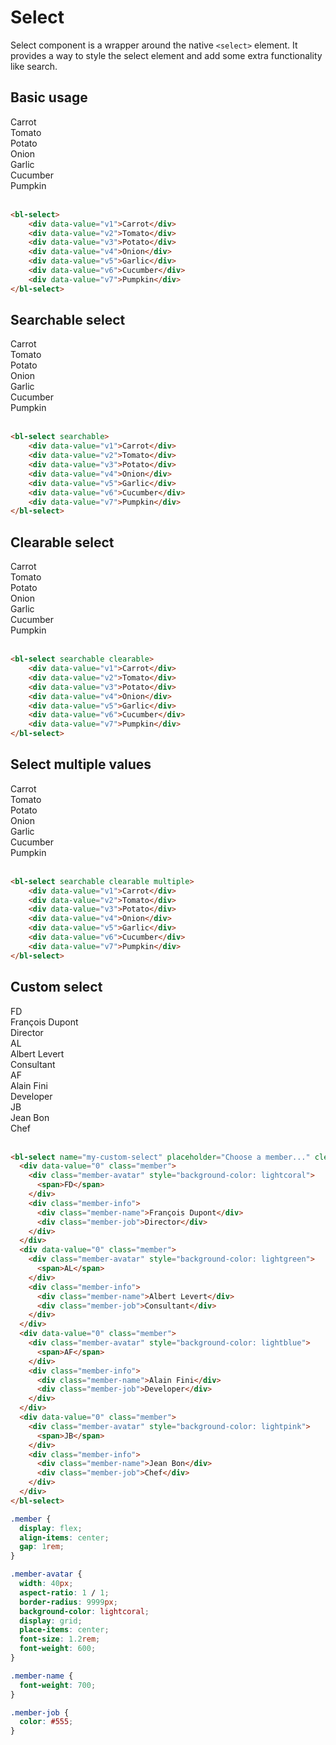 # Select

Select component is a wrapper around the native `<select>` element. It provides a way to style the select element and add some extra functionality like search.

## Basic usage

<bl-select>
    <div data-value="v1">Carrot</div>
    <div data-value="v2">Tomato</div>
    <div data-value="v3">Potato</div>
    <div data-value="v4">Onion</div>
    <div data-value="v5">Garlic</div>
    <div data-value="v6">Cucumber</div>
    <div data-value="v7">Pumpkin</div>
</bl-select>

<br/>

```html
<bl-select>
    <div data-value="v1">Carrot</div>
    <div data-value="v2">Tomato</div>
    <div data-value="v3">Potato</div>
    <div data-value="v4">Onion</div>
    <div data-value="v5">Garlic</div>
    <div data-value="v6">Cucumber</div>
    <div data-value="v7">Pumpkin</div>
</bl-select>
```

## Searchable select

<bl-select searchable>
    <div data-value="v1">Carrot</div>
    <div data-value="v2">Tomato</div>
    <div data-value="v3">Potato</div>
    <div data-value="v4">Onion</div>
    <div data-value="v5">Garlic</div>
    <div data-value="v6">Cucumber</div>
    <div data-value="v7">Pumpkin</div>
</bl-select>

<br/>

```html
<bl-select searchable>
    <div data-value="v1">Carrot</div>
    <div data-value="v2">Tomato</div>
    <div data-value="v3">Potato</div>
    <div data-value="v4">Onion</div>
    <div data-value="v5">Garlic</div>
    <div data-value="v6">Cucumber</div>
    <div data-value="v7">Pumpkin</div>
</bl-select>
```


## Clearable select

<bl-select searchable clearable>
    <div data-value="v1">Carrot</div>
    <div data-value="v2">Tomato</div>
    <div data-value="v3">Potato</div>
    <div data-value="v4">Onion</div>
    <div data-value="v5">Garlic</div>
    <div data-value="v6">Cucumber</div>
    <div data-value="v7">Pumpkin</div>
</bl-select>

<br/>

```html
<bl-select searchable clearable>
    <div data-value="v1">Carrot</div>
    <div data-value="v2">Tomato</div>
    <div data-value="v3">Potato</div>
    <div data-value="v4">Onion</div>
    <div data-value="v5">Garlic</div>
    <div data-value="v6">Cucumber</div>
    <div data-value="v7">Pumpkin</div>
</bl-select>
```

## Select multiple values

<bl-select searchable clearable multiple>
    <div data-value="v1">Carrot</div>
    <div data-value="v2">Tomato</div>
    <div data-value="v3">Potato</div>
    <div data-value="v4">Onion</div>
    <div data-value="v5">Garlic</div>
    <div data-value="v6">Cucumber</div>
    <div data-value="v7">Pumpkin</div>
</bl-select>

<br/>

```html
<bl-select searchable clearable multiple>
    <div data-value="v1">Carrot</div>
    <div data-value="v2">Tomato</div>
    <div data-value="v3">Potato</div>
    <div data-value="v4">Onion</div>
    <div data-value="v5">Garlic</div>
    <div data-value="v6">Cucumber</div>
    <div data-value="v7">Pumpkin</div>
</bl-select>
```

## Custom select

<bl-select placeholder="Choose a member..." clearable searchable>
  <div data-value="0" className="member">
    <div className="member-avatar" style={{backgroundColor: "lightcoral"}}>
      <span>FD</span>
    </div>
    <div className="member-info">
      <div className="member-name">François Dupont</div>
      <div className="member-job">Director</div>
    </div>
  </div>
  <div data-value="0" className="member">
    <div className="member-avatar" style={{backgroundColor: "lightblue"}}>
      <span>AL</span>
    </div>
    <div className="member-info">
      <div className="member-name">Albert Levert</div>
      <div className="member-job">Consultant</div>
    </div>
  </div>
  <div data-value="0" className="member">
    <div className="member-avatar" style={{backgroundColor: "lightgreen"}}>
      <span>AF</span>
    </div>
    <div className="member-info">
      <div className="member-name">Alain Fini</div>
      <div className="member-job">Developer</div>
    </div>
  </div>
  <div data-value="0" className="member">
    <div className="member-avatar" style={{backgroundColor: "lightsalmon"}}>
      <span>JB</span>
    </div>
    <div className="member-info">
      <div className="member-name">Jean Bon</div>
      <div className="member-job">Chef</div>
    </div>
  </div>
</bl-select>

<br/>


<Tabs>

<TabItem value="html" label="HTML">

```html
<bl-select name="my-custom-select" placeholder="Choose a member..." clearable searchable>
  <div data-value="0" class="member">
    <div class="member-avatar" style="background-color: lightcoral">
      <span>FD</span>
    </div>
    <div class="member-info">
      <div class="member-name">François Dupont</div>
      <div class="member-job">Director</div>
    </div>
  </div>
  <div data-value="0" class="member">
    <div class="member-avatar" style="background-color: lightgreen">
      <span>AL</span>
    </div>
    <div class="member-info">
      <div class="member-name">Albert Levert</div>
      <div class="member-job">Consultant</div>
    </div>
  </div>
  <div data-value="0" class="member">
    <div class="member-avatar" style="background-color: lightblue">
      <span>AF</span>
    </div>
    <div class="member-info">
      <div class="member-name">Alain Fini</div>
      <div class="member-job">Developer</div>
    </div>
  </div>
  <div data-value="0" class="member">
    <div class="member-avatar" style="background-color: lightpink">
      <span>JB</span>
    </div>
    <div class="member-info">
      <div class="member-name">Jean Bon</div>
      <div class="member-job">Chef</div>
    </div>
  </div>
</bl-select>
```

</TabItem>
<TabItem value="css" label="CSS">

```css
.member {
  display: flex;
  align-items: center;
  gap: 1rem;
}

.member-avatar {
  width: 40px;
  aspect-ratio: 1 / 1;
  border-radius: 9999px;
  background-color: lightcoral;
  display: grid;
  place-items: center;
  font-size: 1.2rem;
  font-weight: 600;
}

.member-name {
  font-weight: 700;
}

.member-job {
  color: #555;
}
```

</TabItem>

</Tabs>



